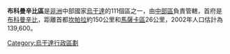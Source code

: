 {{Infobox settlement
|name=布科曼辛比區
|settlement_type=
|native_name      =
|nickname           =
|image_skyline
|image_size          =
|image_caption       =
|image_flag         =
|image_seal         =
|image_map          = <!-- 檔案不存在 Bukomansimbi District Uganda.png -->
|map_caption        = 
|coordinates_region   = UG
|subdivision_type1   = 國家
|subdivision_name1   = {{flag|Uganda}}
|subdivision_type2= 地理區
|subdivision_name2= [[中部區_(烏干達)|中部區]]
|subdivision_type3 = 首府
|subdivision_name3 = [[布科曼辛比|布科曼辛比]]
|leader_title       =
|leader_name        =
|established_title  =
|established_date   =
|area_magnitude     =
|area_total_km2         =
|area_land_km2          =
|area_water_km2         =
|population_as_of   = 2002估計
|population_note    =
|population_total   = 139600
|population_metro   =
|population_density_km2 =
|timezone           =[[東非時間|東非時間]]
|utc_offset         = +3
|timezone_DST       =
|utc_offset_DST     =
|latd=00|latm=10|lats=|latNS=S
|longd=31|longm=39|longs=|longEW=E
|elevation_m          = 1200
|blank_name             =
|blank_info             =
|website            =
|footnotes          =
}}

'''布科曼辛比區'''是[[非洲|非洲]]中部國家[[烏干達|烏干達]]的111個區之一，由[[中部區_(烏干達)|中部區]]負責管轄，首府是[[布科曼辛比|布科曼辛比]]，距離首都[[坎帕拉|坎帕拉]]約150公里和[[馬薩卡區|馬薩卡區]]26公里，2002年人口估計為139,600。

{{coord|00|10|S|31|39|E|region:UG_type:adm1st|display=title}}

{{Uganda-stub}}
{{烏干達行政區劃}}

[[Category:烏干達行政區劃|Category:烏干達行政區劃]]